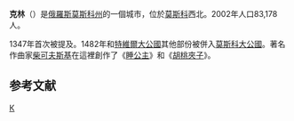 {{Infobox Russian town}}
'''克林'''（{{lang-ru|Клин}}）是[[俄羅斯|俄羅斯]][[莫斯科州|莫斯科州]]的一個城市，位於[[莫斯科|莫斯科]]西北。2002年人口83,178人。

1347年首次被提及。1482年和[[特維爾大公國|特維爾大公國]]其他部份被併入[[莫斯科大公|莫斯科大公國]]。著名作曲家[[柴可夫斯基|柴可夫斯基]]在這裡創作了《[[睡公主|睡公主]]》和《[[胡桃夾子|胡桃夾子]]》。

==参考文献==
{{reflist}}

{{Cities and towns in Moscow Oblast}}

[[Category:莫斯科州城市|К]]